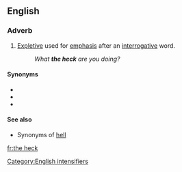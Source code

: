 ==English==

===Adverb===
{{head|en|adverb|head=[[the]] [[heck]]}}
# [[expletive|Expletive]] used for [[emphasis]] after an [[interrogative]] word.
#: ''What '''the heck''' are you doing?''

====Synonyms====
* {{l|en|in hell}}
* {{l|en|in the hell}}
* {{l|en|the hell}}

====See also====
* Synonyms of [[hell#Synonyms|hell]]

[[Category:English intensifiers]]

[[fr:the heck]]